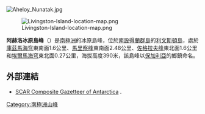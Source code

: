 {{no footnotes|time=2013-10-29T04:05:12+00:00}}
[[Image:Aheloy_Nunatak.jpg|right]]
{{coord|62|38|23.3|S|60|07|53.5|W|type:mountain|display=title}}

[[Image:Livingston-Island-location-map.png|thumb]]

'''阿赫洛冰原島峰'''（{{lang-bg|Ахелойски Нунатак}}）是[[南極洲|南極洲]]的冰原島峰，位於[[南設得蘭群島|南設得蘭群島]]的[[利文斯頓島|利文斯頓島]]，處於[[庫茲馬海穹|庫茲馬海穹]]東南面1.6公里、[[馬里察峰|馬里察峰]]東南面2.48公里、[[佐格拉夫峰|佐格拉夫峰]]東北面1.6公里和[[埃爾馬海穹|埃爾馬海穹]]東北面0.27公里，海拔高度390米，該島峰以[[保加利亞|保加利亞]]的鄉鎮命名。

==外部連結==
* [http://data.aad.gov.au/aadc/gaz/scar/ SCAR Composite Gazetteer of Antarctica] {{WebCite|url=https://www.webcitation.org/5ug2CfC7m?url=http://data.aad.gov.au/aadc/gaz/scar/ |date=20101202140255 |dateformat=iso }}.

{{Antarctica-geo-stub}}
[[Category:南極洲山峰|Category:南極洲山峰]]